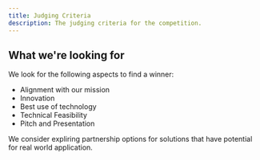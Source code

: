 ```yaml
---
title: Judging Criteria
description: The judging criteria for the competition.
---
```


## What we're looking for

We look for the following aspects to find a winner:

- Alignment with our mission
- Innovation
- Best use of technology
- Technical Feasibility
- Pitch and Presentation

We consider expliring partnership options for solutions that have potential for real world application.
